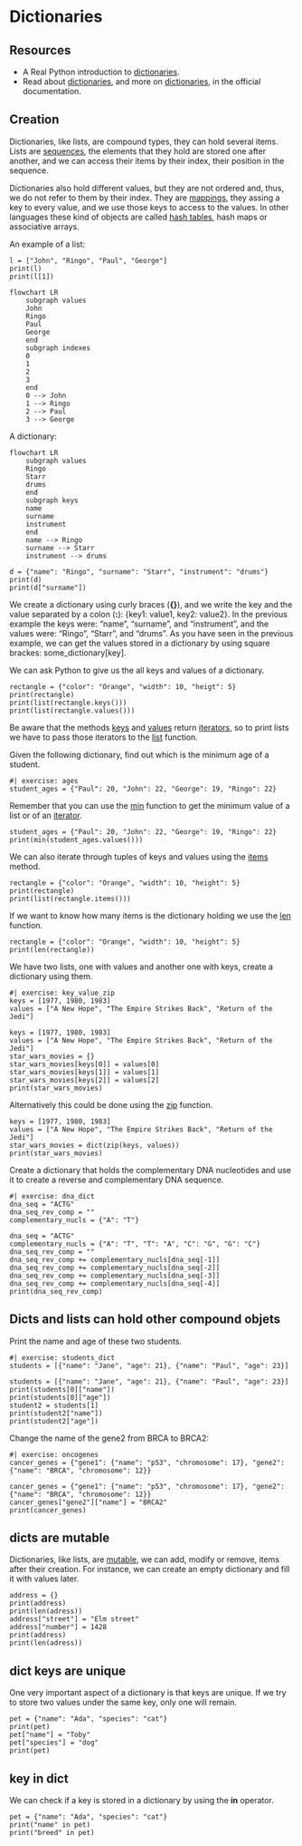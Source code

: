 # Dictionaries

## Resources

- A Real Python introduction to [dictionaries](https://realpython.com/python-dicts/).
- Read about [dictionaries](https://docs.python.org/3/library/stdtypes.html#typesmapping), and more on [dictionaries](https://docs.python.org/3/tutorial/datastructures.html#dictionaries), in the official documentation.

## Creation

Dictionaries, like lists, are compound types, they can hold several items.
Lists are [sequences](https://docs.python.org/3/glossary.html#term-sequence), the elements that they hold are stored one after another, and we can access their items by their index, their position in the sequence.

Dictionaries also hold different values, but they are not ordered and, thus, we do not refer to them by their index. They are [mappings](https://docs.python.org/3/glossary.html#term-mapping), they assing a key to every value, and we use those keys to access to the values.
In other languages these kind of objects are called [hash tables](https://en.wikipedia.org/wiki/Hash_table), hash maps or associative arrays.

An example of a list:

```pyodide
l = ["John", "Ringo", "Paul", "George"]
print(l)
print(l[1])
```

```mermaid
flowchart LR
    subgraph values
    John
    Ringo
    Paul
    George
    end
    subgraph indexes
    0
    1
    2
    3
    end
    0 --> John
    1 --> Ringo
    2 --> Paul
    3 --> George
```

A dictionary:

```mermaid
flowchart LR
    subgraph values
    Ringo
    Starr
    drums
    end
    subgraph keys
    name
    surname
    instrument
    end
    name --> Ringo
    surname --> Starr
    instrument --> drums
```

```pyodide
d = {"name": "Ringo", "surname": "Starr", "instrument": "drums"}
print(d)
print(d["surname"])
```

We create a dictionary using curly braces (**{}**), and we write the key and the value separated by a colon (**:**): {key1: value1, key2: value2}.
In the previous example the keys were: "name", "surname", and "instrument", and the values were: "Ringo", "Starr", and "drums".
As you have seen in the previous example, we can get the values stored in a dictionary by using square brackes: some_dictionary[key].

We can ask Python to give us the all keys and values of a dictionary.

```pyodide
rectangle = {"color": "Orange", "width": 10, "heigt": 5}
print(rectangle)
print(list(rectangle.keys()))
print(list(rectangle.values()))
```

Be aware that the methods [keys](https://docs.python.org/3/library/stdtypes.html#dict.keys) and [values](https://docs.python.org/3/library/stdtypes.html#dict.values) return [iterators](https://docs.python.org/3/glossary.html#term-iterator), so to print lists we have to pass those iterators to the [list](https://docs.python.org/3/library/functions.html#func-list) function.

Given the following dictionary, find out which is the minimum age of a student.
```pyodide
#| exercise: ages
student_ages = {"Paul": 20, "John": 22, "George": 19, "Ringo": 22}
```
::: { .hint exercise="ages"}
::: { .callout-note collapse="false"}

Remember that you can use the [min](https://docs.python.org/3/library/functions.html#min) function to get the minimum value of a list or of an [iterator](https://docs.python.org/3/glossary.html#term-iterator).

:::
:::
::: { .solution exercise="ages"}
::: { .callout-tip collapse="false"}
```pyodide
student_ages = {"Paul": 20, "John": 22, "George": 19, "Ringo": 22}
print(min(student_ages.values()))
```
:::
:::

We can also iterate through tuples of keys and values using the [items](https://docs.python.org/3/library/stdtypes.html#dict.items) method.

```pyodide
rectangle = {"color": "Orange", "width": 10, "height": 5}
print(rectangle)
print(list(rectangle.items()))
```

If we want to know how many items is the dictionary holding we use the [len](https://docs.python.org/3/library/functions.html#len) function.

```pyodide
rectangle = {"color": "Orange", "width": 10, "height": 5}
print(len(rectangle))
```

We have two lists, one with values and another one with keys, create a dictionary using them.

```pyodide
#| exercise: key_value_zip
keys = [1977, 1980, 1983]
values = ["A New Hope", "The Empire Strikes Back", "Return of the Jedi"]
```
::: { .solution exercise="key_value_zip" }
::: { .callout-tip collapse="false"}
```pyodide
keys = [1977, 1980, 1983]
values = ["A New Hope", "The Empire Strikes Back", "Return of the Jedi"]
star_wars_movies = {}
star_wars_movies[keys[0]] = values[0]
star_wars_movies[keys[1]] = values[1]
star_wars_movies[keys[2]] = values[2]
print(star_wars_movies)
```

Alternatively this could be done using the [zip](https://docs.python.org/3/library/functions.html#zip) function.

```pyodide
keys = [1977, 1980, 1983]
values = ["A New Hope", "The Empire Strikes Back", "Return of the Jedi"]
star_wars_movies = dict(zip(keys, values))
print(star_wars_movies)
```
:::
:::

Create a dictionary that holds the complementary DNA nucleotides and use it to create a reverse and complementary DNA sequence.

```pyodide
#| exercise: dna_dict
dna_seq = "ACTG"
dna_seq_rev_comp = ""
complementary_nucls = {"A": "T"}
```
::: { .solution exercise="dna_dict" }
::: { .callout-tip collapse="false"}
```pyodide
dna_seq = "ACTG"
complementary_nucls = {"A": "T", "T": "A", "C": "G", "G": "C"}
dna_seq_rev_comp = ""
dna_seq_rev_comp += complementary_nucls[dna_seq[-1]]
dna_seq_rev_comp += complementary_nucls[dna_seq[-2]]
dna_seq_rev_comp += complementary_nucls[dna_seq[-3]]
dna_seq_rev_comp += complementary_nucls[dna_seq[-4]]
print(dna_seq_rev_comp)
```
:::
:::

## Dicts and lists can hold other compound objets

Print the name and age of these two students.

```pyodide
#| exercise: students_dict
students = [{"name": "Jane", "age": 21}, {"name": "Paul", "age": 23}]
```
::: { .solution exercise="students_dict" }
::: { .callout-tip collapse="false"}
```pyodide
students = [{"name": "Jane", "age": 21}, {"name": "Paul", "age": 23}]
print(students[0]["name"])
print(students[0]["age"])
student2 = students[1]
print(student2["name"])
print(student2["age"])
```
:::
:::

Change the name of the gene2 from BRCA to BRCA2:

```pyodide
#| exercise: oncogenes
cancer_genes = {"gene1": {"name": "p53", "chromosome": 17}, "gene2": {"name": "BRCA", "chromosome": 12}}
```
::: { .solution exercise="oncogenes"}
::: { .callout-tip collapse="false"}
```pyodide
cancer_genes = {"gene1": {"name": "p53", "chromosome": 17}, "gene2": {"name": "BRCA", "chromosome": 12}}
cancer_genes["gene2"]["name"] = "BRCA2"
print(cancer_genes)
```
:::
:::

## dicts are mutable

Dictionaries, like lists, are [mutable](https://docs.python.org/3/glossary.html#term-mutable), we can add, modify or remove, items after their creation.
For instance, we can create an empty dictionary and fill it with values later.

```pyodide
address = {}
print(address)
print(len(adress))
address["street"] = "Elm street"
address["number"] = 1428
print(address)
print(len(adress))
```

## dict keys are unique

One very important aspect of a dictionary is that keys are unique.
If we try to store two values under the same key, only one will remain.

```pyodide
pet = {"name": "Ada", "species": "cat"}
print(pet)
pet["name"] = "Toby"
pet["species"] = "dog"
print(pet)
```

## key in dict

We can check if a key is stored in a dictionary by using the **in** operator.

```pyodide
pet = {"name": "Ada", "species": "cat"}
print("name" in pet)
print("breed" in pet)

```